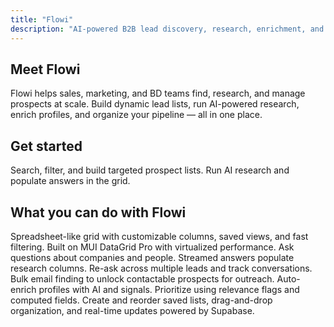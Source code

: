 ```yaml
---
title: "Flowi"
description: "AI-powered B2B lead discovery, research, enrichment, and outreach"
---
```


## Meet Flowi

Flowi helps sales, marketing, and BD teams find, research, and manage prospects at scale. Build dynamic lead lists, run AI-powered research, enrich profiles, and organize your pipeline — all in one place.

## Get started

<Columns cols={2}>
  <Card
    title="Find new leads"
    icon="magnifying-glass"
    href="/user-guide/finding-leads"
  >
    Search, filter, and build targeted prospect lists.
  </Card>
  <Card
    title="Ask questions about leads"
    icon="comment-dots"
    href="/user-guide/asking-questions"
  >
    Run AI research and populate answers in the grid.
  </Card>
</Columns>

## What you can do with Flowi

<Columns cols={2}>
  <Card
    title="Lead discovery & management"
  >
    Spreadsheet-like grid with customizable columns, saved views, and fast filtering. Built on MUI DataGrid Pro with virtualized performance.
  </Card>
  <Card
    title="AI-powered research"
  >
    Ask questions about companies and people. Streamed answers populate research columns. Re-ask across multiple leads and track conversations.
  </Card>
  <Card
    title="Email discovery"
  >
    Bulk email finding to unlock contactable prospects for outreach.
  </Card>
  <Card
    title="Lead scoring & enrichment"
  >
    Auto-enrich profiles with AI and signals. Prioritize using relevance flags and computed fields.
  </Card>
  <Card
    title="List management & collaboration"
  >
    Create and reorder saved lists, drag-and-drop organization, and real-time updates powered by Supabase.
  </Card>
</Columns>
